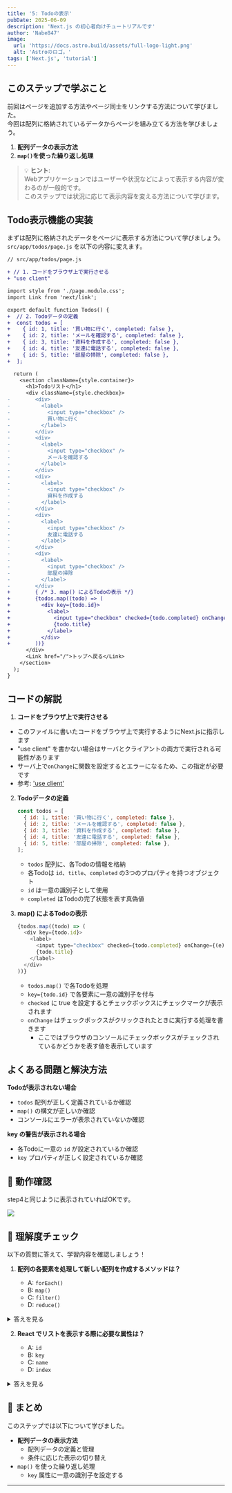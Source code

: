 ```yaml
---
title: '5: Todoの表示'
pubDate: 2025-06-09
description: 'Next.js の初心者向けチュートリアルです'
author: 'Nabe847'
image:
  url: 'https://docs.astro.build/assets/full-logo-light.png'
  alt: 'Astroのロゴ。'
tags: ['Next.js', 'tutorial']
---
```


## このステップで学ぶこと

前回はページを追加する方法やページ同士をリンクする方法について学びました。  
今回は配列に格納されているデータからページを組み立てる方法を学びましょう。

1. **配列データの表示方法**
2. **`map()`を使った繰り返し処理**

> 💡 **ヒント**:  
> Webアプリケーションではユーザーや状況などによって表示する内容が変わるのが一般的です。  
> このステップでは状況に応じて表示内容を変える方法について学びます。

## Todo表示機能の実装

まずは配列に格納されたデータをページに表示する方法について学びましょう。  
`src/app/todos/page.js` を以下の内容に変えます。

```diff lang="jsx"
// src/app/todos/page.js

+ // 1. コードをブラウザ上で実行させる
+ "use client"

import style from './page.module.css';
import Link from 'next/link';

export default function Todos() {
+  // 2. Todoデータの定義
+  const todos = [
+    { id: 1, title: '買い物に行く', completed: false },
+    { id: 2, title: 'メールを確認する', completed: false },
+    { id: 3, title: '資料を作成する', completed: false },
+    { id: 4, title: '友達に電話する', completed: false },
+    { id: 5, title: '部屋の掃除', completed: false },
+  ];

  return (
    <section className={style.container}>
      <h1>Todoリスト</h1>
      <div className={style.checkbox}>
-        <div>
-          <label>
-            <input type="checkbox" />
-            買い物に行く
-          </label>
-        </div>
-        <div>
-          <label>
-            <input type="checkbox" />
-            メールを確認する
-          </label>
-        </div>
-        <div>
-          <label>
-            <input type="checkbox" />
-            資料を作成する
-          </label>
-        </div>
-        <div>
-          <label>
-            <input type="checkbox" />
-            友達に電話する
-          </label>
-        </div>
-        <div>
-          <label>
-            <input type="checkbox" />
-            部屋の掃除
-          </label>
-        </div>
+        { /* 3. map() によるTodoの表示 */}
+        {todos.map((todo) => (
+          <div key={todo.id}>
+            <label>
+              <input type="checkbox" checked={todo.completed} onChange={(e) => { console.log(e.target.checked)}} />
+              {todo.title}
+            </label>
+          </div>
+        ))}
      </div>
      <Link href="/">トップへ戻る</Link>
    </section>
  );
}
```

## コードの解説

1. **コードをブラウザ上で実行させる**
  - このファイルに書いたコードをブラウザ上で実行するようにNext.jsに指示します
  - "use client" を書かない場合はサーバとクライアントの両方で実行される可能性があります
  - サーバ上で`onChange`に関数を設定するとエラーになるため、この指定が必要です
  - 参考: ['use client'](https://ja.react.dev/reference/rsc/use-client)
2. **Todoデータの定義**
   ```javascript
   const todos = [
     { id: 1, title: '買い物に行く', completed: false },
     { id: 2, title: 'メールを確認する', completed: false },
     { id: 3, title: '資料を作成する', completed: false },
     { id: 4, title: '友達に電話する', completed: false },
     { id: 5, title: '部屋の掃除', completed: false },
   ];
   ```
   - `todos` 配列に、各Todoの情報を格納
   - 各Todoは `id`、`title`、`completed` の3つのプロパティを持つオブジェクト
   - `id` は一意の識別子として使用
   - `completed` はTodoの完了状態を表す真偽値

3. **map() によるTodoの表示**
   ```javascript
   {todos.map((todo) => (
     <div key={todo.id}>
       <label>
         <input type="checkbox" checked={todo.completed} onChange={(e) => { console.log(e.target.checked)}} />
         {todo.title}
       </label>
     </div>
   ))}
   ```
   - `todos.map()` で各Todoを処理
   - `key={todo.id}` で各要素に一意の識別子を付与
   - `checked` に true を設定するとチェックボックスにチェックマークが表示されます
   - `onChange` はチェックボックスがクリックされたときに実行する処理を書きます
       - ここではブラウザのコンソールにチェックボックスがチェックされているかどうかを表す値を表示しています

## よくある問題と解決方法

**Todoが表示されない場合**
- `todos` 配列が正しく定義されているか確認
- `map()` の構文が正しいか確認
- コンソールにエラーが表示されていないか確認

**key の警告が表示される場合**
- 各Todoに一意の `id` が設定されているか確認
- `key` プロパティが正しく設定されているか確認

## 🚀 動作確認

step4と同じように表示されていればOKです。

![](../../../assets/step4-styled-main-page.png)

## 🎯 理解度チェック

以下の質問に答えて、学習内容を確認しましょう！

1. **配列の各要素を処理して新しい配列を作成するメソッドは？**

   - A: `forEach()`
   - B: `map()`
   - C: `filter()`
   - D: `reduce()`

<details>
<summary>答えを見る</summary>

   **答え: B: `map()`**

   - `map()` は配列の各要素に対して処理を行い、新しい配列を作成します
   - このステップでは、Todoデータを HTML 要素の配列に変換するために使用しています
</details>

2. **React でリストを表示する際に必要な属性は？**

   - A: `id`
   - B: `key`
   - C: `name`
   - D: `index`

<details>
<summary>答えを見る</summary>

   **答え: B: `key`**

   - `key` は各要素を一意に識別するために必要な属性です
   - React が効率的に DOM を更新するために使用されます
</details>

## 📝 まとめ

このステップでは以下について学びました。

- **配列データの表示方法**
  - 配列データの定義と管理
  - 条件に応じた表示の切り替え
- `map()` を使った繰り返し処理
  - `key` 属性に一意の識別子を設定する

---
